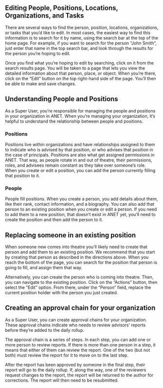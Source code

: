
<Meta title="ANET Super Users Stories/Super User" />

## Editing People, Positions, Locations, Organizations, and Tasks

There are several ways to find the person, position, locations, organizations, or tasks that you’d
like to edit. In most cases, the easiest way to find this information is to search for it by name,
using the search bar at the top of the home page. For example, if you want to search for the person
“John Smith”, just enter that name in the top search bar, and look through the results for the
person you’re hoping to edit.

Once you find what you’re hoping to edit by searching, click on it from the search results page. You
will be taken to a page that lets you view the detailed information about that person, place, or
object. When you’re there, click on the “Edit” button on the top right-hand side of the page. You’ll
then be able to make and save changes.

## Understanding People and Positions

As a Super User, you’re responsible for managing the people and positions in your organization in
ANET. When you’re managing your organization, it’s helpful to understand the relationship between
people and positions.

### Positions

Positions live within organizations and have relationships assigned to them to indicate who is
advised by that position, or who advises that position in the case of principals. Positions are also
what get assigned permissions in ANET. That way, as people rotate in and out of theatre, their
permissions, roles, and advisees remain constant as they take over someone’s role. When you create
or edit a position, you can add the person currently filling that position to it.

### People

People fill positions. When you create a person, you add details about them, like their rank,
contact information, and a biography. You can also add that person to an existing position when you
create or edit a person. If you need to add them to a new position, that doesn’t exist in ANET yet,
you’ll need to create the position and then add the person to it.

## Replacing someone in an existing position

When someone new comes into theatre you’ll likely need to create that person and add them to an
existing position. We recommend that you start by creating that person as described in the
directions above. When you reach the bottom of the page, you can search for the position that person
is going to fill, and assign them that way.

Alternatively, you can create the person who is coming into theatre. Then, you can navigate to the
existing position. Click on the “Actions” button, then select the “Edit” option. From there, under
the “Person” field, replace the current position holder with the person you just created.

## Creating an approval chain for your organization

As a Super User, you can create approval chains for your organization. These approval chains
indicate who needs to review advisors’ reports before they’re added to the daily rollup.

The approval chain is a series of steps. In each step, you can add one or more person to review
reports. If there is more than one person in a step, it means that either of them can review the
report. One of the two (but not both) must review the report for it to move on to the last step.

After the report has been approved by someone in the final step, their report will go to the daily
rollup. If, along the way, one of the reviewers request changes to the report, the report will be
returned to the author for corrections. The report will then need to be resubmitted.
